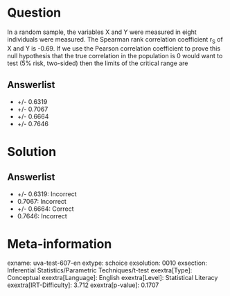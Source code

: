 Question
========

In a random sample, the variables X and Y were measured in eight individuals were measured. The Spearman rank correlation coefficient r~S~ of X and Y is
-0.69. If we use the Pearson correlation coefficient to prove this null hypothesis that the true correlation in the population is 0 would want to test (5% risk, two-sided) then the limits of the critical range are

Answerlist
----------

* +/- 0.6319
* +/- 0.7067
* +/- 0.6664
* +/- 0.7646

Solution
========

Answerlist
----------

* +/- 0.6319: Incorrect
* 0.7067: Incorrect
* +/- 0.6664: Correct
* 0.7646: Incorrect

Meta-information
================
exname: uva-test-607-en
extype: schoice
exsolution: 0010
exsection: Inferential Statistics/Parametric Techniques/t-test
exextra[Type]: Conceptual
exextra[Language]: English
exextra[Level]: Statistical Literacy
exextra[IRT-Difficulty]: 3.712
exextra[p-value]: 0.1707
